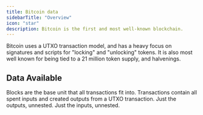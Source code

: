 ```yaml
---
title: Bitcoin data
sidebarTitle: "Overview"
icon: "star"
description: Bitcoin is the first and most well-known blockchain.
---
```


<CardGroup cols={1}>
  <Card
    title="A full guide on all Bitcoin concepts"
    icon= "map"
    href="https://web3datadegens.substack.com/p/how-to-analyze-bitcoin-data-with"
  ></Card>
</CardGroup>

Bitcoin uses a UTXO transaction model, and has a heavy focus on signatures and scripts for "locking" and "unlocking" tokens. It is also most well known for being tied to a 21 million token supply, and halvenings. 


## Data Available

<CardGroup cols={2}>
  <Card title="Blocks" icon="cube" href="/data-catalog/bitcoin/blocks">
    Blocks are the base unit that all transactions fit into.
  </Card>
  <Card title="Transactions" icon="exchange-alt" href="/data-catalog/bitcoin/transactions">
    Transactions contain all spent inputs and created outputs from a UTXO transaction.
  </Card>
  <Card title="Outputs" icon="file-export" href="/data-catalog/bitcoin/outputs">
    Just the outputs, unnested.
  </Card>
  <Card title="Inputs" icon="file-import" href="/data-catalog/bitcoin/inputs">
    Just the inputs, unnested.
  </Card>
</CardGroup>


